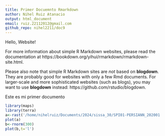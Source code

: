 ```yaml
---
title: Primer Docuemnto Rmarkdown
author: Nihel Ruiz Atanacio
output: html_document
email: ruiz.22112012@gmail.com
github_repo: nihel2211/doc9
---
```


Hello, Website!

For more information about simple R Markdown websites, please read the documentation at https://bookdown.org/yihui/rmarkdown/rmarkdown-site.html.

Please also note that simple R Markdown sites are _not_ based on **blogdown**. They are probably good for websites with only a few Rmd documents. For larger-scale and more sophisticated websites (such as blogs), you may want to use **blogdown** instead: https://github.com/rstudio/blogdown.

Este es mi primer documento 
```r
library(maps)
library(terra)
a<-rast('/home/nihelruiz/Documents/2024/sissa_30/SPI01-PERSIANN_202001.tif')
plot(a)
b<-rnorm(300)
plot(b,t='l')
```

